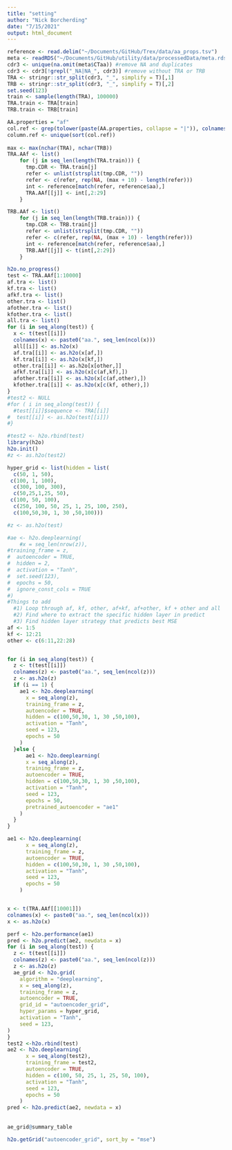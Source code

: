 ```yaml
---
title: "setting"
author: "Nick Borcherding"
date: "7/15/2021"
output: html_document
---
```


```r
reference <- read.delim("~/Documents/GitHub/Trex/data/aa_props.tsv")
meta <- readRDS("~/Documents/GitHub/utility/data/processedData/meta.rds")
cdr3 <- unique(na.omit(meta$CTaa)) #remove NA and duplicates
cdr3 <- cdr3[!grepl("_NA|NA_", cdr3)] #remove without TRA or TRB
TRA <- stringr::str_split(cdr3, "_", simplify = T)[,1]
TRB <- stringr::str_split(cdr3, "_", simplify = T)[,2]
set.seed(123)
train <- sample(length(TRA), 100000)
TRA.train <- TRA[train]
TRB.train <- TRB[train]

AA.properties = "af"
col.ref <- grep(tolower(paste(AA.properties, collapse = "|")), colnames(reference))
column.ref <- unique(sort(col.ref))
    
max <- max(nchar(TRA), nchar(TRB))
TRA.AAf <- list()
    for (j in seq_len(length(TRA.train))) {
      tmp.CDR <- TRA.train[j]
      refer <- unlist(strsplit(tmp.CDR, ""))
      refer <- c(refer, rep(NA, (max + 10) - length(refer)))
      int <- reference[match(refer, reference$aa),]
      TRA.AAf[[j]] <- int[,2:29]
    } 

TRB.AAf <- list()
    for (j in seq_len(length(TRB.train))) {
      tmp.CDR <- TRB.train[j]
      refer <- unlist(strsplit(tmp.CDR, ""))
      refer <- c(refer, rep(NA, (max + 10) - length(refer)))
      int <- reference[match(refer, reference$aa),]
      TRB.AAf[[j]] <- t(int[,2:29])
    } 

h2o.no_progress()
test <- TRA.AAf[1:10000]
af.tra <- list()
kf.tra <- list()
afkf.tra <- list()
other.tra <- list()
afother.tra <- list()
kfother.tra <- list()
all.tra <- list()
for (i in seq_along(test)) {
  x <- t(test[[i]])
  colnames(x) <- paste0("aa.", seq_len(ncol(x)))
  all[[i]] <- as.h2o(x)
  af.tra[[i]] <- as.h2o(x[af,])
  kf.tra[[i]] <- as.h2o(x[kf,])
  other.tra[[i]] <- as.h2o[x[other,]]
  afkf.tra[[i]] <- as.h2o(x[c(af,kf),])
  afother.tra[[i]] <- as.h2o(x[c(af,other),])
  kfother.tra[[i]] <- as.h2o(x[c(kf, other),])
}
#test2 <- NULL
#for ( i in seq_along(test)) {
  #test[[i]]$sequence <- TRA[[i]]
#  test[[i]] <- as.h2o(test[[i]])
#}

#test2 <- h2o.rbind(test)
library(h2o)
h2o.init()
#z <- as.h2o(test2)

hyper_grid <- list(hidden = list(
  c(50, 1, 50), 
 c(100, 1, 100), 
  c(300, 100, 300), 
  c(50,25,1,25, 50), 
 c(100, 50, 100), 
  c(250, 100, 50, 25, 1, 25, 100, 250), 
  c(100,50,30, 1, 30 ,50,100)))

#z <- as.h2o(test)

#ae <- h2o.deeplearning(
    #x = seq_len(nrow(z)),
#training_frame = z,
#  autoencoder = TRUE,
#  hidden = 2, 
#  activation = "Tanh",
#  set.seed(123), 
#  epochs = 50, 
#  ignore_const_cols = TRUE
#)
#Things to add
  #1) Loop through af, kf, other, af+kf, af+other, kf + other and all
  #2) Find where to extract the specific hidden layer in predict
  #3) Find hidden layer strategy that predicts best MSE
af <- 1:5
kf <- 12:21
other <- c(6:11,22:28)


for (i in seq_along(test)) {
  z <- t(test[[i]])
  colnames(z) <- paste0("aa.", seq_len(ncol(z)))
  z <- as.h2o(z)  
  if (i == 1) {
    ae1 <- h2o.deeplearning(
      x = seq_along(z), 
      training_frame = z,
      autoencoder = TRUE,
      hidden = c(100,50,30, 1, 30 ,50,100), 
      activation = "Tanh",
      seed = 123, 
      epochs = 50
    )
  }else {
      ae1 <- h2o.deeplearning(
      x = seq_along(z), 
      training_frame = z,
      autoencoder = TRUE,
      hidden = c(100,50,30, 1, 30 ,50,100), 
      activation = "Tanh",
      seed = 123, 
      epochs = 50,
      pretrained_autoencoder = "ae1"
    )
  }
}

ae1 <- h2o.deeplearning(
      x = seq_along(z), 
      training_frame = z,
      autoencoder = TRUE,
      hidden = c(100,50,30, 1, 30 ,50,100), 
      activation = "Tanh",
      seed = 123, 
      epochs = 50
    )


x <- t(TRA.AAf[[10001]])
colnames(x) <- paste0("aa.", seq_len(ncol(x)))
x <- as.h2o(x)

perf <- h2o.performance(ae1)
pred <- h2o.predict(ae2, newdata = x)
for (i in seq_along(test)) {
  z <- t(test[[i]])
  colnames(z) <- paste0("aa.", seq_len(ncol(z)))
  z <- as.h2o(z)  
  ae_grid <- h2o.grid(
    algorithm = "deeplearning",
    x = seq_along(z), 
    training_frame = z,
    autoencoder = TRUE,
    grid_id = "autoencoder_grid", 
    hyper_params = hyper_grid,
    activation = "Tanh",
    seed = 123, 
)
}
test2 <-h2o.rbind(test)
ae2 <- h2o.deeplearning(
      x = seq_along(test2), 
      training_frame = test2,
      autoencoder = TRUE,
      hidden = c(100, 50, 25, 1, 25, 50, 100), 
      activation = "Tanh",
      seed = 123, 
      epochs = 50
    )
pred <- h2o.predict(ae2, newdata = x)
 
 
ae_grid@summary_table

h2o.getGrid("autoencoder_grid", sort_by = "mse")


```

